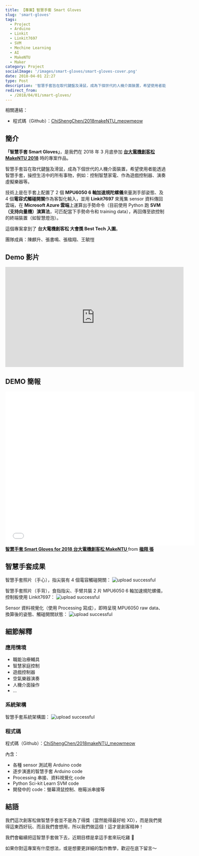 ```yaml
---
title: 【專案】智慧手套 Smart Gloves
slug: 'smart-gloves'
tags:
  - Project
  - Arduino
  - Linkit
  - Linkit7697
  - SVM
  - Mechine Learning
  - AI
  - MakeNTU
  - Maker
category: Project
socialImage: '/images/smart-gloves/smart-gloves-cover.png'
date: 2018-04-01 22:27
type: Post
description: '智慧手套旨在取代鍵盤及滑鼠，成為下個世代的人機介面裝置，希望使用者能透過智慧手套，操控生活中的所有事物，例如：控制智慧家電、作為遊戲控制器、演奏虛擬樂器等。'
redirect_from:
  - /2018/04/01/smart-gloves/
---
```


相關連結：

- 程式碼（Github）：[ChiShengChen/2018makeNTU_meowmeow](https://github.com/ChiShengChen/2018makeNTU_meowmeow)

## 簡介

**「智慧手套 Smart Gloves」**，是我們在 2018 年 3 月底參加 **[台大電機創客松 MakeNTU 2018](https://make.ntuee.org/)** 時的專案作品。

智慧手套旨在取代鍵盤及滑鼠，成為下個世代的人機介面裝置，希望使用者能透過智慧手套，操控生活中的所有事物，例如：控制智慧家電、作為遊戲控制器、演奏虛擬樂器等。

技術上是在手套上配置了 2 個 **MPU6050 6 軸加速規陀螺儀**來量測手部姿態、及 4 個**電容式觸碰開關**作為客製化輸入，並用 **Linkit7697** 來蒐集 sensor 資料傳回雲端，在 **Microsoft Azure 雲端**上運算出手勢命令（目前使用 Python 跑 **SVM（支持向量機）演算法**，可匹配當下手勢命令和 training data），再回傳至欲控制的終端裝置（如智慧燈泡）。

這個專案拿到了 **台大電機創客松 大會獎 Best Tech 入圍**。

團隊成員：陳麒升、張書鳴、張楹翔、王毓愷

## Demo 影片

<iframe
  width="560"
  height="315"
  src="https://www.youtube-nocookie.com/embed/IuPLv4no5wM"
  title="YouTube video player"
  frameborder="0"
  allow="accelerometer; autoplay; clipboard-write; encrypted-media; gyroscope; picture-in-picture"
  allowfullscreen
></iframe>

## DEMO 簡報

<iframe
  src="//www.slideshare.net/slideshow/embed_code/key/vIXyL3S3HIDlPi"
  width="595"
  height="485"
  frameborder="0"
  marginwidth="0"
  marginheight="0"
  scrolling="no"
  style={{ border: '1px solid #CCC', borderWidth: '1px', marginBottom: '5px', maxWidth: '100%' }}
  allowfullscreen
></iframe>

<div style={{ marginBottom: '5px' }}>
  <strong>
    <a
      href="//www.slideshare.net/ssuser524a9d/smart-gloves-for-2018-makentu"
      title="智慧手套 Smart Gloves for 2018 台大電機創客松 MakeNTU"
      target="_blank"
    >
      智慧手套 Smart Gloves for 2018 台大電機創客松 MakeNTU
    </a>
  </strong>
  from
  <strong>
    <a href="//www.slideshare.net/ssuser524a9d" target="_blank">
      楹翔 張
    </a>
  </strong>
</div>

## 智慧手套成果

智慧手套照片（手心），指尖裝有 4 個電容觸碰開關：
![upload successful](/images/smart-gloves/pasted-5.png)

智慧手套照片（手背），食指指尖、手臂共裝 2 片 MPU6050 6 軸加速規陀螺儀，控制板使用 Linkit7697：
![upload successful](/images/smart-gloves/pasted-4.png)

Sensor 資料視覺化（使用 Processing 寫成），即時呈現 MPU6050 raw data、換算後的姿態、觸碰開關狀態：
![upload successful](/images/smart-gloves/pasted-6.png)

## 細節解釋

### 應用情境

- 職能治療輔具
- 智慧家庭控制
- 遊戲控制器
- 空氣樂器演奏
- 人機介面操作
- ...

### 系統架構

智慧手套系統架構圖：
![upload successful](/images/smart-gloves/pasted-7.png)

### 程式碼

程式碼（Github）：[ChiShengChen/2018makeNTU_meowmeow](https://github.com/ChiShengChen/2018makeNTU_meowmeow)

內含：

- 各種 sensor 測試用 Arduino code
- 逐步演進的智慧手套 Arduino code
- Processing 串接、資料視覺化 code
- Python Sci-kit Learn SVM code
- 開發中的 code：螢幕滑鼠控制、樹莓派串接等

## 結語

我們這次創客松做智慧手套並不是為了得獎（當然能得最好啦 XD），而是我們覺得這東西好玩、而且我們會想用，所以我們做這個！這才是創客精神！

我們會繼續把這智慧手套做下去，近期目標是拿這手套來玩吃雞 🐔

如果你對這專案有什麼想法，或是想要更詳細的製作教學，歡迎在底下留言～
